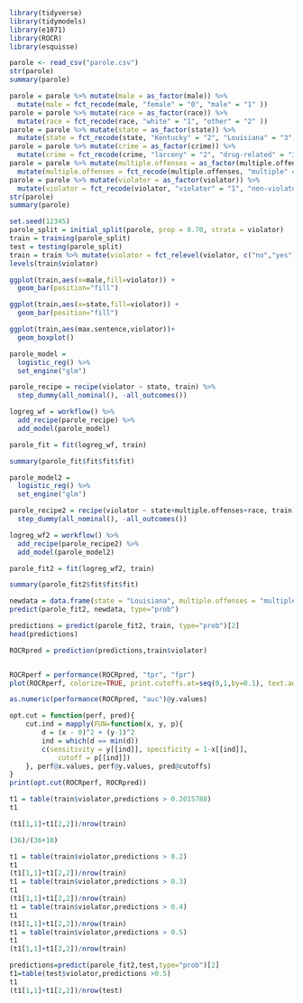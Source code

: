 ```r
library(tidyverse)
library(tidymodels)
library(e1071)
library(ROCR)
library(esquisse)
```

```r
parole <- read_csv("parole.csv")
str(parole)
summary(parole)
```

```r
parole = parole %>% mutate(male = as_factor(male)) %>% 
  mutate(male = fct_recode(male, "female" = "0", "male" = "1" ))
parole = parole %>% mutate(race = as_factor(race)) %>% 
  mutate(race = fct_recode(race, "white" = "1", "other" = "2" ))
parole = parole %>% mutate(state = as_factor(state)) %>% 
  mutate(state = fct_recode(state, "Kentucky" = "2", "Louisiana" = "3","Virginia"="4","other"="1" ))
parole = parole %>% mutate(crime = as_factor(crime)) %>% 
  mutate(crime = fct_recode(crime, "larceny" = "2", "drug-related" = "3","driving-related"="4","other"="1" ))
parole = parole %>% mutate(multiple.offenses = as_factor(multiple.offenses)) %>% 
  mutate(multiple.offenses = fct_recode(multiple.offenses, "multiple" = "1", "other" = "0" ))
parole = parole %>% mutate(violator = as_factor(violator)) %>% 
  mutate(violator = fct_recode(violator, "violator" = "1", "non-violator" = "0" ))
str(parole)
summary(parole)

```

```r
set.seed(12345)
parole_split = initial_split(parole, prop = 0.70, strata = violator)
train = training(parole_split)
test = testing(parole_split)
train = train %>% mutate(violator = fct_relevel(violator, c("no","yes")))
levels(train$violator)
```

```r
ggplot(train,aes(x=male,fill=violator)) +
  geom_bar(position="fill")
```

```r
ggplot(train,aes(x=state,fill=violator)) +
  geom_bar(position="fill")
```

```r
ggplot(train,aes(max.sentence,violator))+
  geom_boxplot()
```

```r
parole_model = 
  logistic_reg() %>% 
  set_engine("glm") 

parole_recipe = recipe(violator ~ state, train) %>%
  step_dummy(all_nominal(), -all_outcomes()) 

logreg_wf = workflow() %>%
  add_recipe(parole_recipe) %>% 
  add_model(parole_model)

parole_fit = fit(logreg_wf, train)

summary(parole_fit$fit$fit$fit)
```

```r
parole_model2 = 
  logistic_reg() %>% 
  set_engine("glm") 

parole_recipe2 = recipe(violator ~ state+multiple.offenses+race, train) %>%
  step_dummy(all_nominal(), -all_outcomes()) 

logreg_wf2 = workflow() %>%
  add_recipe(parole_recipe2) %>% 
  add_model(parole_model2)

parole_fit2 = fit(logreg_wf2, train)

summary(parole_fit2$fit$fit$fit)
```

```r
newdata = data.frame(state = "Louisiana", multiple.offenses = "multiple", race = "white")
predict(parole_fit2, newdata, type="prob")
```
```r
predictions = predict(parole_fit2, train, type="prob")[2]
head(predictions)

ROCRpred = prediction(predictions,train$violator) 


ROCRperf = performance(ROCRpred, "tpr", "fpr")
plot(ROCRperf, colorize=TRUE, print.cutoffs.at=seq(0,1,by=0.1), text.adj=c(-0.2,1.7))
```
```r
as.numeric(performance(ROCRpred, "auc")@y.values)
```

```r
opt.cut = function(perf, pred){
    cut.ind = mapply(FUN=function(x, y, p){
        d = (x - 0)^2 + (y-1)^2
        ind = which(d == min(d))
        c(sensitivity = y[[ind]], specificity = 1-x[[ind]], 
            cutoff = p[[ind]])
    }, perf@x.values, perf@y.values, pred@cutoffs)
}
print(opt.cut(ROCRperf, ROCRpred))
```

```r
t1 = table(train$violator,predictions > 0.2015788)
t1
```

```r
(t1[1,1]+t1[2,2])/nrow(train)
```

```r
(36)/(36+18)
```

```r
t1 = table(train$violator,predictions > 0.2)
t1
(t1[1,1]+t1[2,2])/nrow(train)
t1 = table(train$violator,predictions > 0.3)
t1
(t1[1,1]+t1[2,2])/nrow(train)
t1 = table(train$violator,predictions > 0.4)
t1
(t1[1,1]+t1[2,2])/nrow(train)
t1 = table(train$violator,predictions > 0.5)
t1
(t1[1,1]+t1[2,2])/nrow(train)
```

```r
predictions=predict(parole_fit2,test,type="prob")[2]
t1=table(test$violator,predictions >0.5)
t1
(t1[1,1]+t1[2,2])/nrow(test)
```

